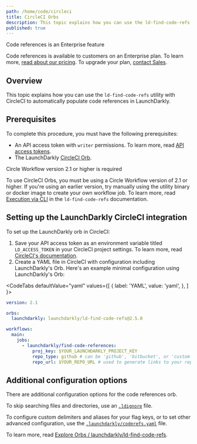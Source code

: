 ```yaml
---
path: /home/code/circleci
title: CircleCI Orbs
description: This topic explains how you can use the ld-find-code-refs utility with CircleCI to automatically populate code references in LaunchDarkly.
published: true
---
```


<Callout intent="primary">
<CalloutTitle>Code references is an Enterprise feature</CalloutTitle>
<CalloutDescription>

Code references is available to customers on an Enterprise plan. To learn more, [read about our pricing](https://launchdarkly.com/pricing/). To upgrade your plan, [contact Sales](https://launchdarkly.com/contact-sales/).

</CalloutDescription>
</Callout>

## Overview

This topic explains how you can use the `ld-find-code-refs` utility with CircleCI to automatically populate code references in LaunchDarkly.

## Prerequisites

To complete this procedure, you must have the following prerequisites:

- An API access token with `writer` permissions. To learn more, read [API access tokens](/home/account-security/api-access-tokens).
- The LaunchDarkly [CircleCI Orb](https://circleci.com/orbs/registry/orb/launchdarkly/ld-find-code-refs).

<Callout intent="info">
<CalloutTitle>Circle Workflow version 2.1 or higher is required</CalloutTitle>
<CalloutDescription>

To use CircleCI Orbs, you must be using a Circle Workflow version of 2.1 or higher. If you're using an earlier version, try manually using the utility binary or docker image to create your own workflow job. To learn more, read <a href="https://github.com/launchdarkly/ld-find-code-refs/tree/master/README.md#execution-via-cli">Execution via CLI</a> in the `ld-find-code-refs` documentation.

</CalloutDescription>
</Callout>

## Setting up the LaunchDarkly CircleCI integration

To set up the LaunchDarkly orb in CircleCI:

1. Save your API access token as an environment variable titled `LD_ACCESS_TOKEN` in your CircleCI project settings. To learn more, read [CircleCI's documentation](https://circleci.com/docs/2.0/env-vars/#setting-an-environment-variable-in-a-project).
2. Create a YAML file in CircleCI with configuration including LaunchDarkly's Orb.
   Here's an example minimal configuration using LaunchDarkly's Orb:

<CodeTabs
 defaultValue="yaml"
 values={[
   { label: 'YAML', value: 'yaml', },
 ]
}>
<CodeTabItem value="yaml">

```yaml
version: 2.1

orbs:
  launchdarkly: launchdarkly/ld-find-code-refs@2.5.0

workflows:
  main:
    jobs:
      - launchdarkly/find-code-references:
          proj_key: $YOUR_LAUNCHDARKLY_PROJECT_KEY
          repo_type: github # can be 'github', 'bitbucket', or 'custom'
          repo_url: $YOUR_REPO_URL # used to generate links to your repository
```

</CodeTabItem>
</CodeTabs>

## Additional configuration options

There are additional configuration options for the code references orb.

To skip searching files and directories, use an [`.ldignore`](https://github.com/launchdarkly/ld-find-code-refs/blob/master/docs/CONFIGURATION.md#ignoring-files-and-directories) file.

To configure custom delimiters and aliases for your flag keys, or to set other advanced configuration, use the [`.launchdarkly/coderefs.yaml`](https://github.com/launchdarkly/ld-find-code-refs/blob/master/docs/CONFIGURATION.md#advanced-yaml-configuration) file.

To learn more, read [Explore Orbs / launchdarkly/ld-find-code-refs](https://ld.click/CircleCIOrbs).
